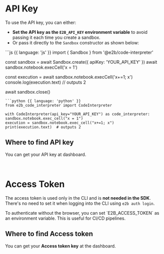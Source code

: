 
# API Key

To use the API key, you can either:

- **Set the API key as the `E2B_API_KEY` environment variable** to avoid passing it each time you create a sandbox.
- Or pass it directly to the `Sandbox` constructor as shown below:

<CodeGroup>
```js {{ language: 'js' }}
import { Sandbox } from '@e2b/code-interpreter'

const sandbox = await Sandbox.create({ apiKey: 'YOUR_API_KEY' })
await sandbox.notebook.execCell('x = 1')

const execution = await sandbox.notebook.execCell('x+=1; x')
console.log(execution.text)  // outputs 2

await sandbox.close()
```
```python {{ language: 'python' }}
from e2b_code_interpreter import CodeInterpreter

with CodeInterpreter(api_key="YOUR_API_KEY") as code_interpreter:
sandbox.notebook.exec_cell("x = 1")
execution = sandbox.notebook.exec_cell("x+=1; x")
print(execution.text)  # outputs 2
```
</CodeGroup>

## Where to find API key

You can get your API key at <Link href="/dashboard?tab=keys">dashboard</Link>.

<br/>

# Access Token

The access token is used only in the CLI and is **not needed in the SDK**. There's no need to set it when logging into the CLI using `e2b auth login`.

<Note>
To authenticate without the browser, you can set `E2B_ACCESS_TOKEN` as an environment variable. This is useful for CI/CD pipelines.
</Note>

## Where to find Access token

You can get your **Access token key** at the <Link href="/dashboard/account">dashboard</Link>.

